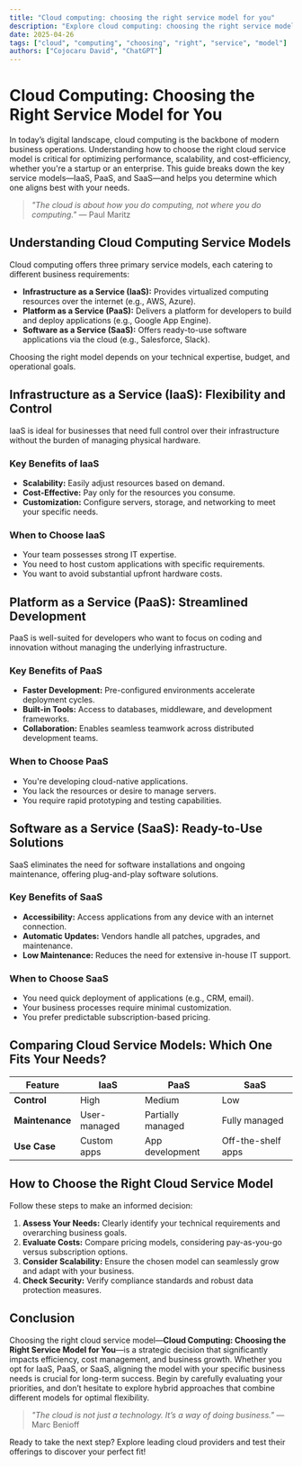 ```yaml
---
title: "Cloud computing: choosing the right service model for you"
description: "Explore cloud computing: choosing the right service model for you in this detailed guide, offering insights, strategies, and practical tips to enhance your understanding and application of the topic."
date: 2025-04-26
tags: ["cloud", "computing", "choosing", "right", "service", "model"]
authors: ["Cojocaru David", "ChatGPT"]
---
```


# Cloud Computing: Choosing the Right Service Model for You

In today’s digital landscape, cloud computing is the backbone of modern business operations. Understanding how to choose the right cloud service model is critical for optimizing performance, scalability, and cost-efficiency, whether you're a startup or an enterprise. This guide breaks down the key service models—IaaS, PaaS, and SaaS—and helps you determine which one aligns best with your needs.

> *"The cloud is about how you do computing, not where you do computing."* — Paul Maritz

## Understanding Cloud Computing Service Models

Cloud computing offers three primary service models, each catering to different business requirements:

*   **Infrastructure as a Service (IaaS):** Provides virtualized computing resources over the internet (e.g., AWS, Azure).
*   **Platform as a Service (PaaS):** Delivers a platform for developers to build and deploy applications (e.g., Google App Engine).
*   **Software as a Service (SaaS):** Offers ready-to-use software applications via the cloud (e.g., Salesforce, Slack).

Choosing the right model depends on your technical expertise, budget, and operational goals.

## Infrastructure as a Service (IaaS): Flexibility and Control

IaaS is ideal for businesses that need full control over their infrastructure without the burden of managing physical hardware.

### Key Benefits of IaaS

*   **Scalability:** Easily adjust resources based on demand.
*   **Cost-Effective:** Pay only for the resources you consume.
*   **Customization:** Configure servers, storage, and networking to meet your specific needs.

### When to Choose IaaS

*   Your team possesses strong IT expertise.
*   You need to host custom applications with specific requirements.
*   You want to avoid substantial upfront hardware costs.

## Platform as a Service (PaaS): Streamlined Development

PaaS is well-suited for developers who want to focus on coding and innovation without managing the underlying infrastructure.

### Key Benefits of PaaS

*   **Faster Development:** Pre-configured environments accelerate deployment cycles.
*   **Built-in Tools:** Access to databases, middleware, and development frameworks.
*   **Collaboration:** Enables seamless teamwork across distributed development teams.

### When to Choose PaaS

*   You're developing cloud-native applications.
*   You lack the resources or desire to manage servers.
*   You require rapid prototyping and testing capabilities.

## Software as a Service (SaaS): Ready-to-Use Solutions

SaaS eliminates the need for software installations and ongoing maintenance, offering plug-and-play software solutions.

### Key Benefits of SaaS

*   **Accessibility:** Access applications from any device with an internet connection.
*   **Automatic Updates:** Vendors handle all patches, upgrades, and maintenance.
*   **Low Maintenance:** Reduces the need for extensive in-house IT support.

### When to Choose SaaS

*   You need quick deployment of applications (e.g., CRM, email).
*   Your business processes require minimal customization.
*   You prefer predictable subscription-based pricing.

## Comparing Cloud Service Models: Which One Fits Your Needs?

| Feature          | IaaS               | PaaS               | SaaS               |
|------------------|--------------------|--------------------|--------------------|
| **Control**      | High               | Medium             | Low                |
| **Maintenance**  | User-managed       | Partially managed  | Fully managed      |
| **Use Case**     | Custom apps        | App development    | Off-the-shelf apps |

## How to Choose the Right Cloud Service Model

Follow these steps to make an informed decision:

1.  **Assess Your Needs:** Clearly identify your technical requirements and overarching business goals.
2.  **Evaluate Costs:** Compare pricing models, considering pay-as-you-go versus subscription options.
3.  **Consider Scalability:** Ensure the chosen model can seamlessly grow and adapt with your business.
4.  **Check Security:** Verify compliance standards and robust data protection measures.

## Conclusion

Choosing the right cloud service model—**Cloud Computing: Choosing the Right Service Model for You**—is a strategic decision that significantly impacts efficiency, cost management, and business growth. Whether you opt for IaaS, PaaS, or SaaS, aligning the model with your specific business needs is crucial for long-term success. Begin by carefully evaluating your priorities, and don’t hesitate to explore hybrid approaches that combine different models for optimal flexibility.

> *"The cloud is not just a technology. It’s a way of doing business."* — Marc Benioff

Ready to take the next step? Explore leading cloud providers and test their offerings to discover your perfect fit!
